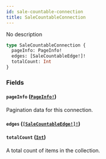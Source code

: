 ```yaml
---
id: sale-countable-connection
title: SaleCountableConnection
---
```


No description

```graphql
type SaleCountableConnection {
  pageInfo: PageInfo!
  edges: [SaleCountableEdge!]!
  totalCount: Int
}
```

### Fields

#### `pageInfo` ([`PageInfo!`](/developer/api-reference/objects/page-info))

Pagination data for this connection.

#### `edges` ([`[SaleCountableEdge!]!`](/developer/api-reference/objects/sale-countable-edge))

#### `totalCount` ([`Int`](/developer/api-reference/scalars/int))

A total count of items in the collection.
